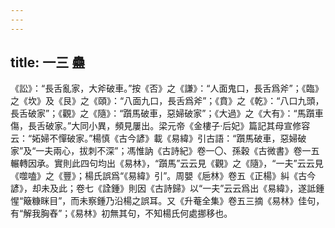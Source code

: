 ```yaml
---
---
---
```

title: 一三 蠱
---




《訟》：“長舌亂家，大斧破車。”按《否》之《謙》：“人面鬼口，長舌爲斧”；《臨》之《坎》及《艮》之《頤》：“八面九口，長舌爲斧”；《賁》之《乾》：“八口九頭，長舌破家”；《觀》之《隨》：“躓馬破車，惡婦破家”；《大過》之《大有》：“馬躓車傷，長舌破家。”大同小異，頻見屢出。梁元帝《金樓子·后妃》篇記其母宣修容云：“妬婦不憚破家。”楊慎《古今諺》載《易緯》引古語：“躓馬破車，惡婦破家”及“一夫兩心，拔刺不深”；馮惟訥《古詩紀》卷一〇、孫穀《古微書》卷一五輾轉因承。實則此四句均出《易林》，“躓馬”云云見《觀》之《隨》，“一夫”云云見《噬嗑》之《豐》；楊氏誤爲“《易緯》引”。周嬰《巵林》卷五《正楊》糾《古今諺》，却未及此；卷七《詮鍾》則因《古詩歸》以“一夫”云云爲出《易緯》，遂詆鍾惺“簸糠眯目”，而未察鍾乃沿楊之誤耳。又《升菴全集》卷五三摘《易林》佳句，有“解我胸舂”；《易林》初無其句，不知楊氏何處挪移也。